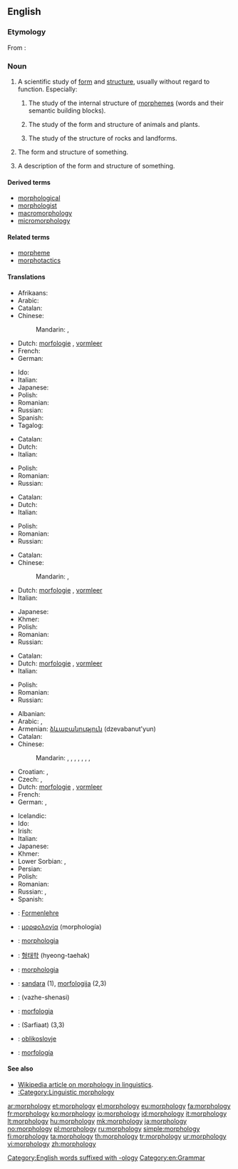 ==English==

===Etymology===
From {{etyl|grc}}: {{prefix|morpho|-logy|lang=en}}

===Noun===
{{wikipedia}}
{{en-noun|morpholog|ies|-}}

# {{uncountable}} A scientific study of [[form]] and [[structure]], usually without regard to function. Especially:
## {{linguistics}} The study of the internal structure of [[morpheme]]s (words and their semantic building blocks).
## {{biology}} The study of the form and structure of animals and plants.
## {{geology}} The study of the structure of rocks and landforms.
# {{countable}} The form and structure of something.
# {{countable}} A description of the form and structure of something.

====Derived terms====
* [[morphological]]
* [[morphologist]]
* [[macromorphology]]
* [[micromorphology]]

====Related terms====
* [[morpheme]]
* [[morphotactics]]

====Translations====
{{trans-top|a scientific study of form and structure}}
* Afrikaans: {{t-|af|morfologie|xs=Afrikaans}}
* Arabic: {{t-|ar|مورفولوجيا|f|tr=murfulujya}}
* Catalan: {{t+|ca|morfologia|f}}
* Chinese:
*: Mandarin: {{t-|cmn|形態學|sc=Hani}},  {{t-|cmn|形态学|tr=xíngtàixué|sc=Hani}}
* Dutch: [[morfologie]] {{f}}, [[vormleer]]
* French: {{t+|fr|morphologie|f}}
* German: {{t+|de|Morphologie|f}}
{{trans-mid}}
* Ido: {{t+|io|morfologio|xs=Ido}}
* Italian: {{t+|it|morfologia|f}}
* Japanese: {{t-|ja|形態学|tr=けいたいがく, keitaigaku}}
* Polish: {{t+|pl|morfologia|f}}
* Romanian: {{t+|ro|morfologie|f}}
* Russian: {{t+|ru|морфология|f|tr=morfológija}}
* Spanish: {{t+|es|morfología|f}}
* Tagalog: {{t-|tl|putang ina}}
{{trans-bottom}}

{{trans-top|the form and structure of something}}
* Catalan: {{t+|ca|morfologia|f}}
* Dutch: {{t+|nl|morfologie|f}}
* Italian: {{t+|it|morfologia|f}}
{{trans-mid}}
* Polish: {{t+|pl|morfologia|f}}
* Romanian: {{t+|ro|morfologie|f}}
* Russian: {{t+|ru|морфология|f|tr=morfológija}}
{{trans-bottom}}

{{trans-top|a description of the form and structure of something}}
* Catalan: {{t+|ca|morfologia|f}}
* Dutch: {{t+|nl|morfologie|f}}
* Italian: {{t+|it|morfologia}}
{{trans-mid}}
* Polish: {{t+|pl|morfologia|f}}
* Romanian: {{t+|ro|morfologie|f}}
* Russian: {{t+|ru|морфология|f|tr=morfológija}}
{{trans-bottom}}

{{trans-top|biological study of the form and structure}}
* Catalan: {{t+|ca|morfologia|f}}
* Chinese:
*: Mandarin: {{t-|cmn|形態學|sc=Hani}},  {{t-|cmn|形态学|tr=xíngtàixué|sc=Hani}}
* Dutch: [[morfologie]] {{f}}, [[vormleer]]
* Italian: {{t+|it|morfologia|f}}
{{trans-mid}}
* Japanese: {{t-|ja|形態学|tr=けいたいがく, keitaigaku}}
* Khmer: {{t-|km|សណ្ឋានវិទ្យា|sc=Khmr}}
* Polish: {{t+|pl|morfologia|f}}
* Romanian: {{t+|ro|morfologie|f}}
* Russian: {{t+|ru|морфология|f|tr=morfológija}}
{{trans-bottom}}

{{trans-top|geological study of the form and structure}}
* Catalan: {{t+|ca|morfologia|f}}
* Dutch: [[morfologie]] {{f}}, [[vormleer]]
* Italian: {{t+|it|morfologia}}
{{trans-mid}}
* Polish: {{t+|pl|morfologia|f}}
* Romanian: {{t+|ro|morfologie|f}}
* Russian: {{t+|ru|морфология|f|tr=morfológija}}
{{trans-bottom}}

{{trans-top|linguistic study of the form and structure}}
* Albanian: {{t-|sq|morfologji|f}}
* Arabic: {{t+|ar|صرف|m|tr=Sarf}},  {{t-|ar|مورفولوجيا|f|tr=murfulujya}}
* Armenian: [[ձևաբանություն]] (dzevabanut'yun)
* Catalan: {{t+|ca|morfologia|f}}
* Chinese:
*: Mandarin: {{t-|cmn|形態學|sc=Hani}},  {{t-|cmn|形态学|tr=xíngtàixué|sc=Hani}},  {{t|cmn|構詞學|sc=Hani}},  {{t|cmn|构词学|tr=gòucíxué|sc=Hani}},  {{t|cmn|詞型變化|sc=Hani}},  {{t|cmn|词型变化|tr=cíxíngbiànhuà|sc=Hani}},  {{t|cmn|語形學|sc=Hani}},  {{t|cmn|语形学|tr=yǔxíngxué|sc=Hani}}
* Croatian: {{t-|hr|oblikoslovlje|n}},  {{t+|hr|morfologija|f}}
* Czech: {{t-|cs|morfologie|f}}, {{t-|cs|tvarosloví|n}}
* Dutch: [[morfologie]] {{f}}, [[vormleer]]
* French: {{t+|fr|morphologie|f}}
* German: {{t+|de|Morphologie|f}},  {{t+|de|Wortbildung|f}}
{{trans-mid}}
* Icelandic: {{t-|is|orðhlutafræði|f}}
* Ido: {{t+|io|morfologio|xs=Ido}}
* Irish: {{t-|ga|moirfeolaíocht|f|xs=Irish}}
* Italian: {{t+|it|morfologia|f}}
* Japanese: {{t-|ja|形態論|tr=けいたいろん, keitairon}}
* Khmer: {{t-|km|រូបសព្ទ|sc=Khmr}}
* Lower Sorbian: {{tø|dsb|słowoskład|m}},  {{tø|dsb|morfologija|f}}
* Persian: {{t+|fa|صرف|xs=Persian}}
* Polish: {{t+|pl|morfologia|f}}
* Romanian: {{t+|ro|morfologie|f}}
* Russian: {{t+|ru|морфология|f|tr=morfológija}},  {{t+|ru|словообразование|n|tr=slovoobrazovánije}}
* Spanish: {{t+|es|morfología|f}}
{{trans-bottom}}

{{checktrans-top}}
* {{ttbc|de}}: [[Formenlehre]] {{f}}
* {{ttbc|el}}: [[μορφολογία]] (morphología) {{f}}
* {{ttbc|ia}}: [[morphologia]]
{{trans-mid}}
* {{ttbc|ko}}: [[형태학]] (hyeong-taehak)
* {{ttbc|la}}: [[morphologia]]
* {{ttbc|lt}}: [[sandara]] {{f}} (1), [[morfologija]] {{f}} (2,3)
* {{ttbc|fa}}: {{fa-Arab|[[واژهشناسی]]}} (vazhe-shenasi)
* {{ttbc|pt}}: [[morfologia]] {{f}}
* {{ttbc|sd}}: {{sd-Arab|[[صرفيات]]}} (Sarfiaat) {{f}} (3,3)
* {{ttbc|sl}}: [[oblikoslovje]]
* {{ttbc|es}}: [[morfología]] {{f}}
{{trans-bottom}}

====See also====
* [[w:morphology (linguistics)| Wikipedia article on morphology in linguistics]].
* [[:Category:Linguistic morphology]]

[[Category:English words suffixed with -ology]]
[[Category:en:Grammar]]

[[ar:morphology]]
[[et:morphology]]
[[el:morphology]]
[[eu:morphology]]
[[fa:morphology]]
[[fr:morphology]]
[[ko:morphology]]
[[io:morphology]]
[[id:morphology]]
[[it:morphology]]
[[lt:morphology]]
[[hu:morphology]]
[[mk:morphology]]
[[ja:morphology]]
[[no:morphology]]
[[pl:morphology]]
[[ru:morphology]]
[[simple:morphology]]
[[fi:morphology]]
[[ta:morphology]]
[[th:morphology]]
[[tr:morphology]]
[[ur:morphology]]
[[vi:morphology]]
[[zh:morphology]]